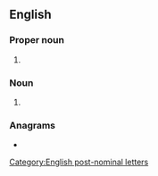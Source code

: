 ==English==

===Proper noun===
{{en-proper noun}}

# {{initialism of|en|Dame Commander of the {{w|Order of the British Empire}}}}

===Noun===
{{en-noun|?}}

# {{initialism of|en|disadvantaged business enterprise}}

===Anagrams===
* {{anagrams|en|a=bde|B.Ed.|BDE|BED|DEB|Deb|Deb.|EBD|Edb.|bed|deb}}

[[Category:English post-nominal letters]]